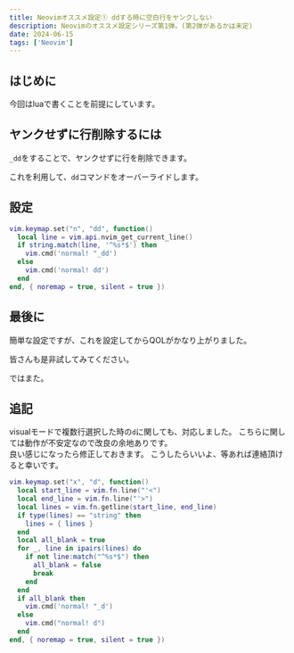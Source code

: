 ```yaml
---
title: Neovimオススメ設定① ddする時に空白行をヤンクしない
description: Neovimのオススメ設定シリーズ第1弾。(第2弾があるかは未定)
date: 2024-06-15
tags: ['Neovim']
---
```


## はじめに

今回はluaで書くことを前提にしています。

## ヤンクせずに行削除するには

`_dd`をすることで、ヤンクせずに行を削除できます。

これを利用して、`dd`コマンドをオーバーライドします。

## 設定

```lua title="init.lua"
vim.keymap.set("n", "dd", function()
  local line = vim.api.nvim_get_current_line()
  if string.match(line, '^%s*$') then
    vim.cmd('normal! "_dd')
  else
    vim.cmd('normal! dd')
  end
end, { noremap = true, silent = true })
```

## 最後に

簡単な設定ですが、これを設定してからQOLがかなり上がりました。

皆さんも是非試してみてください。

ではまた。

## 追記

visualモードで複数行選択した時の`d`に関しても、対応しました。
こちらに関しては動作が不安定なので改良の余地ありです。  
良い感じになったら修正しておきます。
こうしたらいいよ、等あれば連絡頂けると幸いです。

```lua title="init.lua"
vim.keymap.set("x", "d", function()
  local start_line = vim.fn.line("'<")
  local end_line = vim.fn.line("'>")
  local lines = vim.fn.getline(start_line, end_line)
  if type(lines) == "string" then
    lines = { lines }
  end
  local all_blank = true
  for _, line in ipairs(lines) do
    if not line:match("^%s*$") then
      all_blank = false
      break
    end
  end
  if all_blank then
    vim.cmd('normal! "_d')
  else
    vim.cmd("normal! d")
  end
end, { noremap = true, silent = true })
```
